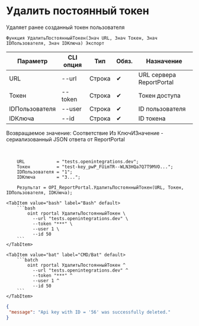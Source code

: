 ﻿---
sidebar_position: 3
description: Удалить постоянный токен и другие функции для работы с ReportPortal в Открытом пакете интеграций - бесплатной open-source библиотеке интеграций для 1С:Предприятие 8, OneScript и CLI
keywords: [1C, 1С, 1С:Предприятие, 1С:Предприятие 8.3, API, Интеграция, Сервисы, Обмен, OneScript, CLI, ReportPortal]
---


# Удалить постоянный токен
 Удаляет ранее созданный токен пользователя



`Функция УдалитьПостоянныйТокен(Знач URL, Знач Токен, Знач IDПользователя, Знач IDКлюча) Экспорт`

  | Параметр | CLI опция | Тип | Обяз. | Назначение |
  |-|-|-|-|-|
  | URL | --url | Строка | &#x2714; | URL сервера ReportPortal |
  | Токен | --token | Строка | &#x2714; | Токен доступа |
  | IDПользователя | --user | Строка | &#x2714; | ID пользователя |
  | IDКлюча | --id | Строка | &#x2714; | ID токена |

  
  Возвращаемое значение:   Соответствие Из КлючИЗначение - сериализованный JSON ответа от ReportPortal

<br/>



```bsl title="Пример использования для 1С:Предприятие/OneScript"
    URL            = "tests.openintegrations.dev";
    Токен          = "test-key_pwP_FUimTR--WLN3HQa7Q7T9MVO...";
    IDПользователя = "1";
    IDКлюча        = "3...";

    Результат = OPI_ReportPortal.УдалитьПостоянныйТокен(URL, Токен, IDПользователя, IDКлюча);
```
    

 <Tabs>
  
    <TabItem value="bash" label="Bash" default>
        ```bash
            oint rportal УдалитьПостоянныйТокен \
              --url "tests.openintegrations.dev" \
              --token "***" \
              --user 1 \
              --id 50
        ```
    </TabItem>
  
    <TabItem value="bat" label="CMD/Bat" default>
        ```batch
            oint rportal УдалитьПостоянныйТокен ^
              --url "tests.openintegrations.dev" ^
              --token "***" ^
              --user 1 ^
              --id 50
        ```
    </TabItem>
</Tabs>


```json title="Результат"
{
 "message": "Api key with ID = '56' was successfully deleted."
}
```
